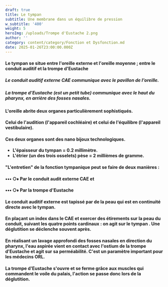 ```yaml
---
draft: true
title: Le tympan
subtitle: Une membrane dans un équilibre de pression
w_subtitle: '400'
weight: 5
heroImg: /uploads/Trompe d'Eustache 2.png
author: ''
category: content/category/Fonction et Dysfonction.md
date: 2025-01-26T23:00:00.000Z
---
```


#### Le tympan se situe entre l'oreille externe et l'oreille moyenne ; entre le conduit auditif et la trompe d'Eustache

##### Le conduit auditif externe CAE communique avec le pavillon de l'oreille.

##### La trompe d'Eustache (est un petit tube) communique avec le haut du pharynx, en arrière des fosses nasales.

<Space height={15} />

#### L'oreille abrite deux organes particulièrement sophistiqués.

#### Celui de l'audition (l'appareil cochléaire) et celui de l'équilibre (l'appareil vestibulaire).

#### Ces deux organes sont des nano bijoux  technologiques.

<Space height={15} />

* **L'épaisseur du tympan = 0.2 millimètre.**
* **L'étrier (un des trois osselets) pèse =  2 millièmes de gramme.**

<Space height={15} />

#### "L'entretien" de la fonction tympanique peut se faire de deux manières :

#### •••  ○♦ Par le conduit audit externe CAE et 

#### •••  ○♦ Par la trompe d'Eustache

<Space height={15} />

#### Le conduit auditif externe est tapissé par de la peau qui est en continuité directe avec le tympan.

#### En plaçant un index dans le CAE et exercer des étirements sur la peau du conduit, suivant les quatre points cardinaux : on agit sur le tympan . Une déglutition se déclenche souvent après.

<Space height={15} />

#### En réalisant un lavage approfondi des fosses nasales en direction du pharynx, l'eau aspirée vient en contact avec l'ostium de la trompe d'Eustache et agit sur sa perméabilité. C'est un paramètre important pour les médecins ORL.

#### &#x20;La trompe d'Eustache s'ouvre et se ferme grâce aux muscles qui commandent le voile du palais, l'action se passe donc lors de la déglutition.

##
